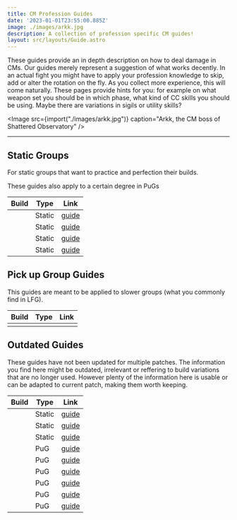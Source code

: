 ```yaml
---
title: CM Profession Guides
date: '2023-01-01T23:55:00.885Z'
image: ./images/arkk.jpg
description: A collection of profession specific CM guides!
layout: src/layouts/Guide.astro
---
```


<Grid>

<GridItem>

These guides provide an in depth description on how to deal damage in CMs. Our guides merely represent a suggestion of what works decently. In an actual fight you might have to apply your profession knowledge to skip, add or alter the rotation on the fly. As you collect more experience, this will come naturally. These pages provide hints for you: for example on what weapon set you should be in which phase, what kind of CC skills you should be using. Maybe there are variations in sigils or utility skills?
</GridItem>
<GridItem>

<Image src={import("./images/arkk.jpg")} caption="Arkk, the CM boss of Shattered Observatory" />

</GridItem>
</Grid>

---

## Static Groups

For static groups that want to practice and perfection their builds.

<Information>
These guides also apply to a certain degree in PuGs
</Information>

| Build                                                                 | Type   | Link                                                   |
| --------------------------------------------------------------------- | ------ | ------------------------------------------------------ |
| <BuildLink build="Power Renegade" specialization="Renegade"/>         | Static | [guide](/cm-guides/revenant/power-renegade/static)     |
| <BuildLink build="Power Scrapper" specialization="Scrapper"/>         | Static | [guide](/cm-guides/engineer/power-scrapper/static)     |
| <BuildLink build="Power Soulbeast" specialization="Soulbeast"/>       | Static | [guide](/cm-guides/ranger/power-soulbeast/static)      |
| <BuildLink build="Power Dragonhunter" specialization="Dragonhunter"/> | Static | [guide](/cm-guides/guardian/power-dragonhunter/static) |

<Divider />

## Pick up Group Guides

This guides are meant to be applied to slower groups (what you commonly find in LFG).

| Build | Type | Link |
| ----- | ---- | ---- |
|       |      |      |

<Divider />

## Outdated Guides

<Warning>
These guides have not been updated for multiple patches. The information you find here might be outdated, irrelevant or reffering to build variations that are no longer used. However plenty of the information here is usable or can be adapted to current patch, making them worth keeping.
</Warning>

| Build                                                           | Type   | Link                                                 |
| --------------------------------------------------------------- | ------ | ---------------------------------------------------- |
| <BuildLink build="Power Firebrand" specialization="Firebrand"/> | Static | [guide](/cm-guides/guardian/power-firebrand/static)  |
| <BuildLink build="Power Berserker" specialization="Berserker"/> | Static | [guide](/cm-guides/warrior/power-berserker/static)   |
| <BuildLink build="Power Weaver" specialization="Weaver"/>       | Static | [guide](/cm-guides/elementalist/power-weaver/static) |
| <BuildLink build="Power Soulbeast" specialization="Soulbeast"/> | PuG    | [guide](/cm-guides/ranger/power-soulbeast/pug)       |
| <BuildLink build="Power Berserker" specialization="Berserker"/> | PuG    | [guide](/cm-guides/warrior/power-berserker/pug)      |
| <BuildLink build="Power Reaper" specialization="Reaper"/>       | PuG    | [guide](/cm-guides/necromancer/power-reaper/pug)     |
| <BuildLink build="Power Weaver" specialization="Weaver"/>       | PuG    | [guide](/cm-guides/elementalist/power-weaver/pug)    |
| <BuildLink build="Heal Firebrand" specialization="Firebrand"/>  | PuG    | [guide](/cm-guides/guardian/heal-firebrand/pug)      |
| <BuildLink build="Power Renegade" specialization="Renegade"/>   | PuG    | [guide](/cm-guides/revenant/power-renegade/pug)      |
